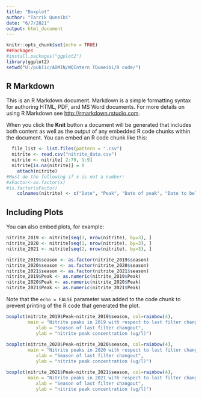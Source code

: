 ```yaml
---
title: "Boxplot"
author: "Tarrik Quneibi"
date: "6/7/2021"
output: html_document
---
```


```r
knitr::opts_chunk$set(echo = TRUE)
##Packages
#install.packages("ggplot2")
library(ggplot2)
setwd("U:/public/ADMIN/WQIntern TQuneibi/R code/")
```

## R Markdown

This is an R Markdown document. Markdown is a simple formatting syntax for authoring HTML, PDF, and MS Word documents. For more details on using R Markdown see <http://rmarkdown.rstudio.com>.

When you click the **Knit** button a document will be generated that includes both content as well as the output of any embedded R code chunks within the document. You can embed an R code chunk like this:

```r
  file_list <- list.files(pattern = ".csv")
  nitrite <- read.csv("nitrite_data.csv")
  nitrite <- nitrite[ 2:79, 1:9]
  nitrite[is.na(nitrite)] = 0
	attach(nitrite)
#Must do the following if x is not a number: 
#xFactor<-as.factor(x)
#is.factor(xFactor)
	colnames(nitrite) <- c("Date", "Peak", "Date of peak", "Date to below 10ppb", "season", "Filter change date", "days from peak to below 10ppb", "Days from begn to 10 ppb", "Days from changout to peak")
```

## Including Plots

You can also embed plots, for example:

```r
nitrite_2019 <- nitrite[seq(3, nrow(nitrite), by=3), ]
nitrite_2020 <- nitrite[seq(1, nrow(nitrite), by=3), ]
nitrite_2021 <- nitrite[seq(2, nrow(nitrite), by=3), ]

nitrite_2019$season <- as.factor(nitrite_2019$season)
nitrite_2020$season <- as.factor(nitrite_2020$season)
nitrite_2021$season <- as.factor(nitrite_2021$season)
nitrite_2019$Peak <- as.numeric(nitrite_2019$Peak)
nitrite_2020$Peak <- as.numeric(nitrite_2020$Peak)
nitrite_2021$Peak <- as.numeric(nitrite_2021$Peak)

```

Note that the `echo = FALSE` parameter was added to the code chunk to prevent printing of the R code that generated the plot.

```r


boxplot(nitrite_2019$Peak~nitrite_2019$season, col=rainbow(4),
        main = "Nitrite peaks in 2019 with respect to last filter changeout",
           xlab = "Season of last filter changout",
           ylab = "nitrite peak concentration (ug/l)")
        
boxplot(nitrite_2020$Peak~nitrite_2020$season, col=rainbow(4),
        main = "Nitrite peaks in 2020 with respect to last filter changeout",
           xlab = "Season of last filter changout",
           ylab = "nitrite peak concentration (ug/l)")

boxplot(nitrite_2021$Peak~nitrite_2021$season, col=rainbow(4),
        main = "Nitrite peaks in 2021 with respect to last filter changeout",
           xlab = "Season of last filter changout",
           ylab = "nitrite peak concentration (ug/l)")
        
```
